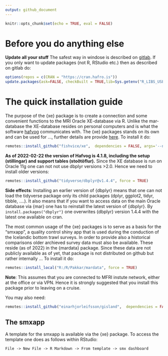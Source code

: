 ```yaml
---
output: github_document
---
```


```r
knitr::opts_chunk$set(echo = TRUE, eval = FALSE)
```

# Before you do anything else

**Update all your stuff** The safest way in windose is described on [gitlab](https://gitlab.hafogvatn.is/-/snippets/3). If you only want to update packages (not R, RStudio etc.) then as described on gitlab do:

```r
options(repos = c(CRAN = "https://cran.hafro.is"))
update.packages(ask=FALSE, checkBuilt = TRUE,lib=Sys.getenv("R_LIBS_USER"))
```


# The quick installation guide

The purpose of the {xe} package is to create a connection and some convenient functions to the MRI Oracle XE-database via R. Unlike the mar-database the XE-database resides on personal computers and is what the software [hafvog](https://heima.hafro.is/~darri/hafvog_vefur) communicates with. The {xe} packages stands on its own and can be used for ..., further details are provide [here](https://heima.hafro.is/~einarhj/xe/articles/overview_xe.html). To install it do:

```r
remotes::install_github("fishvice/xe",  dependencies = FALSE, args='--no-multiarch')
```

**As of 2022-02-22 the version of Hafvog is 4.1.8, including the setup (stillingar) and support tables (stoðtöflur).** Since the XE database is run on Oracle 11g one can not not use dbplyr versions >2.0. Hence we need to install older versions:

```r
remotes::install_github("tidyverse/dbplyr@v1.4.4", force = TRUE)
```

**Side effects**: Installing an earlier version of {dbplyr} means that one can not load the tidyverse package only its child packages (dplyr, ggplot2, tidyr, tibble, ....). It also means that if you want to access data on the main Oracle database via {mar} one has to reinstall the latest version of {dbplyr}. By  `install.packages("dbplyr"}` one overwrites {dbplyr} version 1.4.4 with the latest one available on cran.

The most common usage of the {xe} packages is to serve as a basis for the "smxapp", a quality control shiny app that is used during the conduction of the Icelandic bottom trawl surveys. In order to provide also a historical comparisons older archieved survey data must also be available. These reside (as of 2022) in the {mardata} package. Since these data are not publicly available as of yet, that package is not distributed on github but rather internally ... To install it do:

```r
remotes::install_local("R:/R/Pakkar/mardata", force = TRUE)
```

**Note**: This assumes that you are connected to MFRI instute network, either at the office or via VPN. Hence it is strongly suggested that you install this package prior to leaving on a cruise.

You may also need:

```r
remotes::install_github("einarhjorleifsson/gisland",  dependencies = FALSE)
```



## The smxapp

A template for the smxapp is available via the {xe} package. To access the template one does as follows within RStudio:

```
File -> New File -> R Markdown -> From template -> smx dashboard
```

